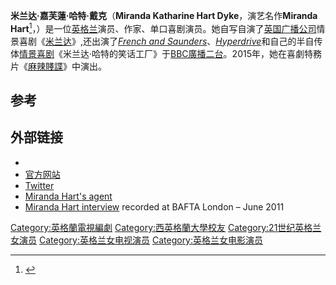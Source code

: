 {{Link style|time=2015-12-11T07:12:08+00:00}}
{{noteTA
|G1=Show
|G2=Movie
}}
{{Expand English|Miranda Hart|tpercent=10}}
{{Infobox person
| image         = I want Candy London Movie Premiere 09.jpg
| imagesize     = 200px
| name          = Miranda Hart
| birthname     = Miranda Katherine Hart Dyke
| birth_date    = {{Birth date and age|1972|12|14|df=y}}
| birth_place   = [[英格兰|英格兰]][[德文郡|德文郡]][[托基|托基]]
| occupation    = [[喜劇演員|喜劇演員]]、作家、演员
| influences    = [[:en:Morecambe_and_Wise|Morecambe and Wise]]
| othername     = Miranda
| website       = [http://mirandahart.com mirandahart.com]
| height        = 6 feet 1 inch (1.85 m)
| weight        =
| spouse        = 
| parents       = [[:en:David_Hart_Dyke|David Hart Dyke]]<br>Diana Margaret Luce
| relatives     = [[:en:Tom_Hart_Dyke|Tom Hart Dyke]] (一代表親)<br>[[:en:Richard_Luce,_Baron_Luce|The Rt Hon Lord Luce]] (舅父)<ref>{{cite book |last= Mosley|first= Charles|title=Burke's Peerage, Baronetage and Knightage, 107th Edition|year=2003|publisher= Burke's Peerage Ltd.|isbn= 0971196621}}</ref><br>[[:en:Sir_William_Luce|Sir William Luce]] (外公)<br>Lucy Baker-Cresswell (遠房表親)
| television    = ''[[:en:Hyperdrive_(TV_series)|Hyperdrive]]''<br>''[[:en:Monday_Monday_(TV_series)|Monday Monday]]''<br>''[[:en:Not_Going_Out|Not Going Out]]''<br>《[[米兰达_(电视剧)|米兰达]]》
| nationality   = [[英國國籍法|英国]]
| religion      =
| education     =
| alma mater    =
}}
'''米兰达·嘉芙蓮·哈特·戴克'''（'''Miranda Katharine Hart Dyke'''，演艺名作'''Miranda Hart'''<ref>{{cite web |url=http://www.findmypast.co.uk/birth-indexes-search-start.action |title=Births England and Wales 1837-2006 |publisher=Findmypast.co.uk |date= |accessdate=2011-10-16 |archive-date=2010-07-18 |archive-url=https://web.archive.org/web/20100718231809/http://www.findmypast.co.uk/birth-indexes-search-start.action |dead-url=no }}</ref>，{{bd|1972年|12月14日}}）是一位[[英格兰|英格兰]]演员、作家、单口喜剧演员。她自写自演了[[英国广播公司|英国广播公司]]情景喜剧《[[米兰达_(电视剧)|米兰达]]》,还出演了''[[:en:French_and_Saunders|French and Saunders]]''、''[[:en:Hyperdrive_(TV_series)|Hyperdrive]]''和自己的半自传体[[情景喜剧|情景喜剧]]《米兰达·哈特的笑话工厂》于[[BBC廣播二台|BBC廣播二台]]。2015年，她在喜劇特務片《[[麻辣賤諜|麻辣賤諜]]》中演出。

== 参考 ==
{{reflist|colwidth=30em}}

==外部链接==
*{{IMDb name|id=1635000|name=Miranda Hart}}
*[http://mirandahart.com 官方网站]
*[http://www.twitter.com/mermhart Twitter]
*[http://www.curtisbrown.co.uk Miranda Hart's agent]
*[https://web.archive.org/web/20111026223014/http://www.bafta.org/access-all-areas/videos/miranda-hart,1893,BA.html Miranda Hart interview] recorded at BAFTA London – June 2011

{{uk-bio-stub}}
{{actor-stub}}
{{Authority control}}
{{DEFAULTSORT:Hart, Miranda}}

[[Category:英格蘭電視編劇|Category:英格蘭電視編劇]]
[[Category:西英格蘭大學校友|Category:西英格蘭大學校友]]
[[Category:21世纪英格兰女演员|Category:21世纪英格兰女演员]]
[[Category:英格兰女电视演员|Category:英格兰女电视演员]]
[[Category:英格兰女电影演员|Category:英格兰女电影演员]]